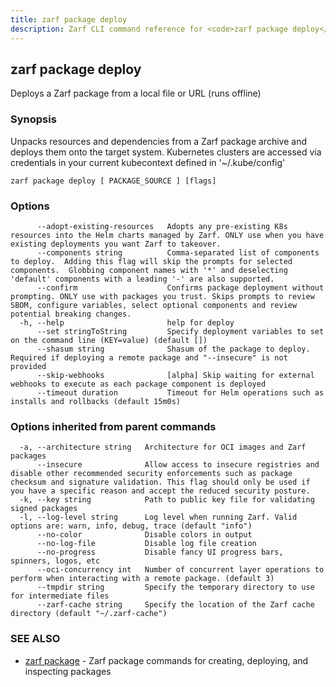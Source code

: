 ```yaml
---
title: zarf package deploy
description: Zarf CLI command reference for <code>zarf package deploy</code>.
---
```


## zarf package deploy

Deploys a Zarf package from a local file or URL (runs offline)

### Synopsis

Unpacks resources and dependencies from a Zarf package archive and deploys them onto the target system.
Kubernetes clusters are accessed via credentials in your current kubecontext defined in '~/.kube/config'

```
zarf package deploy [ PACKAGE_SOURCE ] [flags]
```

### Options

```
      --adopt-existing-resources   Adopts any pre-existing K8s resources into the Helm charts managed by Zarf. ONLY use when you have existing deployments you want Zarf to takeover.
      --components string          Comma-separated list of components to deploy.  Adding this flag will skip the prompts for selected components.  Globbing component names with '*' and deselecting 'default' components with a leading '-' are also supported.
      --confirm                    Confirms package deployment without prompting. ONLY use with packages you trust. Skips prompts to review SBOM, configure variables, select optional components and review potential breaking changes.
  -h, --help                       help for deploy
      --set stringToString         Specify deployment variables to set on the command line (KEY=value) (default [])
      --shasum string              Shasum of the package to deploy. Required if deploying a remote package and "--insecure" is not provided
      --skip-webhooks              [alpha] Skip waiting for external webhooks to execute as each package component is deployed
      --timeout duration           Timeout for Helm operations such as installs and rollbacks (default 15m0s)
```

### Options inherited from parent commands

```
  -a, --architecture string   Architecture for OCI images and Zarf packages
      --insecure              Allow access to insecure registries and disable other recommended security enforcements such as package checksum and signature validation. This flag should only be used if you have a specific reason and accept the reduced security posture.
  -k, --key string            Path to public key file for validating signed packages
  -l, --log-level string      Log level when running Zarf. Valid options are: warn, info, debug, trace (default "info")
      --no-color              Disable colors in output
      --no-log-file           Disable log file creation
      --no-progress           Disable fancy UI progress bars, spinners, logos, etc
      --oci-concurrency int   Number of concurrent layer operations to perform when interacting with a remote package. (default 3)
      --tmpdir string         Specify the temporary directory to use for intermediate files
      --zarf-cache string     Specify the location of the Zarf cache directory (default "~/.zarf-cache")
```

### SEE ALSO

* [zarf package](/cli/commands/zarf_package/)	 - Zarf package commands for creating, deploying, and inspecting packages

